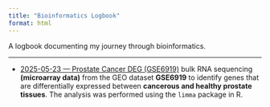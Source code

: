 ```yaml
---
title: "Bioinformatics Logbook"
format: html
---
```




A logbook documenting my journey through bioinformatics.

---


- [2025-05-23 — Prostate Cancer DEG (GSE6919)](2025-05-23_prostate-limma.qmd)
bulk RNA sequencing **(microarray data)** from the GEO dataset **GSE6919** to identify genes that are differentially expressed between **cancerous and healthy prostate tissues**. The analysis was performed using the `limma` package in R.
